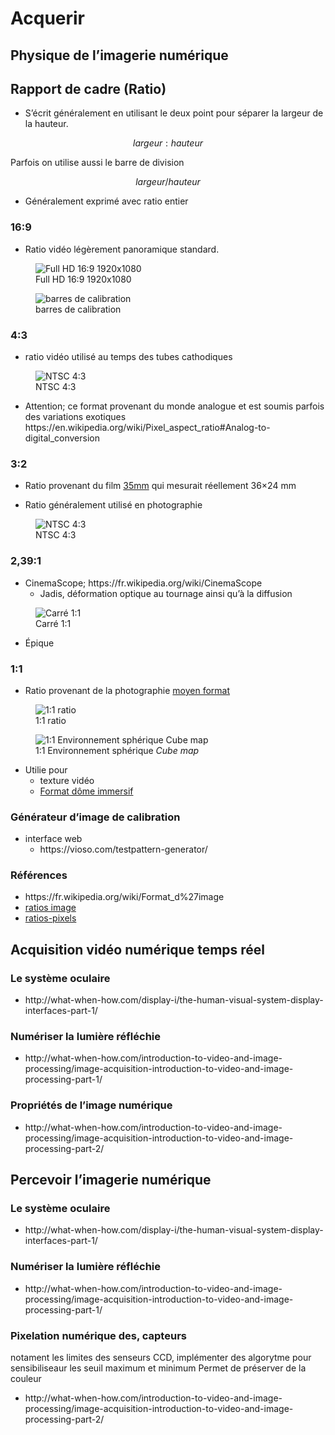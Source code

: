 # Acquerir {#acquerir}

## Physique de l'imagerie numérique

## Rapport de cadre (Ratio)

* S'écrit généralement en utilisant le deux point pour séparer la largeur de la hauteur. 

$$
largeur : hauteur 
$$

Parfois on utilise aussi le barre de division 

$$
largeur / hauteur 
$$

* Généralement exprimé avec ratio entier

### 16:9

* Ratio vidéo légèrement panoramique standard.

![Full HD 16:9 1920x1080 ](medias/lexique/fullHD_16_9_1920x1080.png)

![barres de calibration](medias/lexique/barre_couleurs-1600x900.png)

### 4:3

* ratio vidéo utilisé au temps des tubes cathodiques 

![NTSC 4:3](medias/lexique/NTSC_4_3_640x480.png)


* Attention; ce format provenant du monde analogue et est soumis parfois des variations exotiques
https://en.wikipedia.org/wiki/Pixel_aspect_ratio#Analog-to-digital_conversion



### 3:2
* Ratio provenant du film [35mm](https://en.wikipedia.org/wiki/35_mm_format) qui mesurait réellement 36×24 mm

* Ratio généralement utilisé en photographie

![NTSC 4:3](medias/lexique/Photo_3_2_2000x1333.png)


### 2,39:1 

* CinemaScope; https://fr.wikipedia.org/wiki/CinemaScope 
	* Jadis, déformation optique au tournage ainsi qu'à la diffusion 

![Carré 1:1](medias/lexique/Cinemascope_2_39_1_2390x1000.png)

	
* Épique 


### 1:1 

* Ratio provenant de la photographie [moyen format](https://fr.wikipedia.org/wiki/Appareil_photographique_de_moyen_format) 

![1:1 ratio](medias/lexique/carre_1_1_1000x1000.png)

![1:1 Environnement sphérique *Cube map*](medias/lexique/CubeMap_4096x4096.png)

* Utilie pour 
	* texture vidéo
	* [Format dôme immersif](https://vioso.com/softedge-patterngenerator/domegrids/CubeMap_4096x4096.png)



### Générateur d'image de calibration 

* interface web 
	* https://vioso.com/testpattern-generator/


### Références 

* https://fr.wikipedia.org/wiki/Format_d%27image
* [ratios image](https://en.wikipedia.org/wiki/Display_aspect_ratio){target="_blank"}
* [ratios-pixels](https://en.wikipedia.org/wiki/Pixel_aspect_ratio){target="_blank"}




## Acquisition vidéo numérique temps réel {#acquerir_captation}




### Le système oculaire

* http://what-when-how.com/display-i\nterfaces/the-human-visual-system-display-interfaces-part-1/


### Numériser la lumière réfléchie

* http://what-when-how.com/introduction-to-video-and-image-processing/image-acquisition-introduction-to-video-and-image-processing-part-1/

### Propriétés de l'image numérique 

* http://what-when-how.com/introduction-to-video-and-image-processing/image-acquisition-introduction-to-video-and-image-processing-part-2/



## Percevoir l'imagerie numérique

### Le système oculaire

* http://what-when-how.com/display-i\nterfaces/the-human-visual-system-display-interfaces-part-1/


### Numériser la lumière réfléchie

* http://what-when-how.com/introduction-to-video-and-image-processing/image-acquisition-introduction-to-video-and-image-processing-part-1/

### Pixelation numérique des,  capteurs 

notament les limites des senseurs CCD,
implémenter des algorytme pour sensibiliseaur les seuil maximum et minimum
Permet de préserver de la couleur  


* http://what-when-how.com/introduction-to-video-and-image-processing/image-acquisition-introduction-to-video-and-image-processing-part-2/


